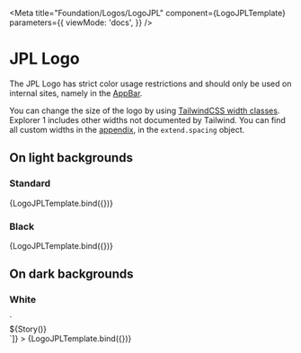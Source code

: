 
<Meta
  title="Foundation/Logos/LogoJPL"
  component={LogoJPLTemplate}
  parameters={{
    viewMode: 'docs',
  }}
/>

# JPL Logo

The JPL Logo has strict color usage restrictions and should only be used on internal sites, namely in the [AppBar](?path=/docs/global-layout-headers-for-internal-sites-elements-overview--docs).

You can change the size of the logo by using [TailwindCSS width classes](https://v2.tailwindcss.com/docs/width). Explorer 1 includes other widths not documented by Tailwind. You can find all custom widths in the [appendix](?path=/docs/appendix-tailwindcss--docs), in the `extend.spacing` object.

## On light backgrounds

### Standard

<Canvas>
  <Story
    name="Standard"
    storyName="Standard"
    args={{ colorClass: 'text-jpl-red' }}
    argTypes={{
      colorClass: {
        type: 'string',
        description: 'Only a few color options are allowed.',
        control: {
          type: 'select',
          options: ['text-jpl-red', 'text-black', 'text-white'],
        },
        table: {
          defaultValue: { summary: 'text-jpl-red' },
        },
      },
    }}
  >
    {LogoJPLTemplate.bind({})}
  </Story>
</Canvas>

<span id="with-sign-in-buttons"></span>

### Black

<Canvas>
  <Story name="Black" args={{ colorClass: 'text-black' }}>
    {LogoJPLTemplate.bind({})}
  </Story>
</Canvas>

## On dark backgrounds

### White

<Canvas>
  <Story
    name="White"
    args={{ colorClass: 'text-white' }}
    decorators={[(Story) => `<div class="p-5 bg-black">${Story()}</div>`]}
  >
    {LogoJPLTemplate.bind({})}
  </Story>
</Canvas>
